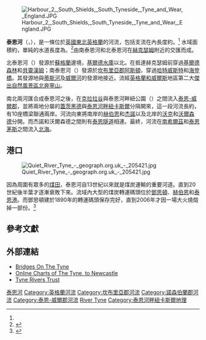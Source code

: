 {{NoteTA
|G1=PoliticiansUK
|G2=UK Places
|G3=People
|G4=Country
}}
{{for|蘇格蘭的同名河流|泰恩河 (蘇格蘭)}}
{{Geobox|River
<!-- *** Heading *** -->
| name = <br/>River Tyne
| native_name =
| other_name =  
| category =
| category_hide = 1
<!-- *** Names **** -->
| etymology =
| nickname =
<!-- *** Image *** -->
| image = River Tyne - geograph.org.uk - 596360.jpg
| image_caption = 泰恩河穿過[[泰恩河畔紐卡斯爾|泰恩河畔紐卡斯爾]]
<!-- *** Country *** -->
| country = United Kingdom | country_flag = 1
| state = England | state_type = 組成國| state_flag = 1
| region = | region_type = County
| district =
| municipality =
<!-- *** Family *** -->
| parent =
| tributary_left = [[德弘河_(東北英格蘭)|德弘河]]
| tributary_right =
| city =
| landmark =
<!-- *** River locations *** -->
| source = 南泰恩河
| source_location = Alston Moor| source_region =| source_country =
| source_elevation =
| source_lat_d = | source_lat_m = | source_lat_s = | source_lat_NS =
| source_long_d = | source_long_m = | source_long_s = | source_long_EW =
| source1 = 北泰恩河
| source1_location = Deadwater Fell, Kielder | source1_region = Northumberland | source1_country =
| source1_elevation =
| source1_lat_d = | source1_lat_m = | source1_lat_s = | source1_lat_NS =
| source1_long_d = | source1_long_m = | source1_long_s = | source1_long_EW =
| source_confluence =
| source_confluence_location = | source_confluence_region = | source_confluence_country =
| source_confluence_elevation =
| source_confluence_lat_d = | source_confluence_lat_m = | source_confluence_lat_s = | source_confluence_lat_NS =
| source_confluence_long_d = | source_confluence_long_m = | source_confluence_long_s = | source_confluence_long_EW =
| mouth = 泰恩茅斯
| mouth_location = 南希爾茲| mouth_region = | mouth_country =
| mouth_elevation =
| mouth_lat_d = 55
| mouth_lat_m = 0
| mouth_lat_s = 37
| mouth_lat_NS = N
| mouth_long_d = 1
| mouth_long_m = 25
| mouth_long_s = 8
| mouth_long_EW = W
<!-- *** Dimensions *** -->
| length = 321.4
| length_note= <ref name=Rtyne2013 />
| width =
| depth =
| volume =
| watershed = 2933
| watershed_note = <ref name=Rtyne2013>{{cite web
 | title = Environmental Agency - River Tyne Salmon Action Plan Review
 | publisher = Environment Agency - APEM REF EA 410230
 | quote = Length (excluding tributaries) (km) 321.4
 | date = July 2008
 | url = http://www.environment-agency.gov.uk/static/documents/Leisure/APEM_410230_Tyne_SAP_Review_Final_070708.pdf
 | accessdate = 2013-05-17
 | archive-date = 2014-03-28
 | archive-url = http://webarchive.nationalarchives.gov.uk/20140328084622/http://www.environment-agency.gov.uk/static/documents/Leisure/APEM_410230_Tyne_SAP_Review_Final_070708.pdf
 | dead-url = no
 }}</ref>
| discharge =44.6
| discharge_note = <ref name=Rtyne2013 />
| discharge_location = [[Bywell|Bywell]]
| discharge_max =
| discharge_min =
<!-- *** Free fields *** -->
| free = | free_type =
<!-- *** Maps *** -->
| map =
| map_caption =
| map_background =
| map_locator =
| map_locator_x =
| map_locator_y =
<!-- *** Website *** -->
| website =
| commons = River Tyne, England
<!-- *** Footnotes *** -->
| footnotes =
}}
[[File:Harbour_2,_South_Shields,_South_Tyneside,_Tyne_and_Wear,_England.JPG|right]]

'''泰恩河'''（{{lang-en|River Tyne}}，{{IPAc-en|audio=en-us-Tyne.ogg|'|t|aɪ|n}}），是一條位於[[英國|英國]][[東北英格蘭|東北英格蘭]]的河流，包括支流在內長度約{{convert|200|mi}}。<ref name=Rtyne2013/> 水域面積約{{convert|2936|km2}}，單純的水道長度為{{convert|4399|km}}。<ref name=TyneRivTr2013>{{cite web|title=Facts & Figures |quote=The Tyne Catchment covers 2,936km² (133 square miles) and contains around 4,399km (2,728 miles) of waterways.  In the language of the Water Framework Directive (which currently drives so much of what is done on rivers) the Tyne Catchment contains 116 river water bodies  and 19 lake water bodies. |publisher=tyneriverstrust.org |date=2013-06-02 |url=http://tyneriverstrust.org/about-the-river/ |accessdate=2013-06-02 |archiveurl=https://web.archive.org/web/20130622104540/http://tyneriverstrust.org/about-the-river/ |archivedate=2013-06-22 |deadurl=yes }}</ref>由南泰恩河和北泰恩河在[[赫克瑟姆|赫克瑟姆]]附近的交匯而成。

北泰恩河（{{lang|en|North Tyne}}）發源於[[蘇格蘭|蘇格蘭]]邊境，[[基爾德水庫|基爾德水庫]]以北。在抵達赫克瑟姆前穿過[[基爾德森林|基爾德森林]]和[[貝靈漢姆_(諾森伯蘭郡)|貝靈漢姆]]；南泰恩河（{{lang|en|South Tyne}}）發源於[[坎布里亞郡|坎布里亞郡]][[阿斯頓_(坎布里亞郡)|阿斯頓]]，穿過[[哈特威斯特|哈特威斯特]]和[[海登橋|海登橋]]。其發源地與[[蒂斯河|蒂斯河]]及[[威爾河|威爾河]]的發源地接近。流經[[英格蘭和威爾斯|英格蘭和威爾斯]]地區第二大[[傑出自然風景區|傑出自然風景區]][[北奔寧山|北奔寧山]]。

南北兩河匯合成泰恩河之後，在[[克拉拉谷|克拉拉谷]]與泰恩河畔紐公園（{{lang|en|Tyne Riverside Country Park}}）之間流入[[泰恩-威爾郡|泰恩-威爾郡]]，並將兩地分屬的[[蓋茨黑德|蓋茨黑德]]與[[泰恩河畔紐卡斯爾|泰恩河畔紐卡斯爾]]分隔開來，這一段河流長約{{convert|13|mi}}，有10座橋梁聯通兩岸。河流向東將南岸的[[赫伯恩|赫伯恩]]和[[杰諾|杰諾]]以及北岸的[[沃克_(泰恩河畔紐卡斯爾)|沃克]]和[[沃爾森德|沃爾森德]]分開。而杰諾和沃爾森德之間則有[[泰恩隧道|泰恩隧道]]相連。最終，河流在[[南希爾茲|南希爾茲]]和[[泰恩茅斯|泰恩茅斯]]之間流入[[北海_(大西洋)|北海]]。

==港口==

[[File:Quiet_River_Tyne_-_geograph.org.uk_-_205421.jpg|right]]

因為周圍有眾多的[[煤田|煤田]]，泰恩河自13世紀以來就是煤炭運輸的重要河道。直到20世紀後半葉才逐漸衰敗下來。流域內大型的煤炭轉運碼頭位於[[鄧思頓_(泰恩-威爾郡)|鄧思頓]]、[[赫伯恩|赫伯恩]]和[[泰恩港|泰恩港]]。而鄧思頓建於1890年的轉運碼頭保存完好，直到2006年才因一場大火燒燬掉一部份。<ref>{{cite news | title = Coal heritage goes up in flames | quote = "The staithes is a lot more than just a lump of wood in the Tyne, it is a magnificent structure and very important to the area's industrial heritage. | publisher = bbc.co.uk | date = 2003-11-20 | url = http://news.bbc.co.uk/1/hi/england/tyne/3222530.stm | accessdate = 2008-08-25 | archive-date = 2009-04-18 | archive-url = https://web.archive.org/web/20090418081628/http://news.bbc.co.uk/1/hi/england/tyne/3222530.stm | dead-url = no }}</ref>

==參考文獻==
{{Reflist}}

==外部連結==
{{Commons category|River Tyne}}
* [http://www.bridgesonthetyne.co.uk Bridges On The Tyne] {{Wayback|url=http://www.bridgesonthetyne.co.uk/ |date=20090318154627 }}
* [http://www.visitmyharbour.com/harbours/north-east-england/tyne/charts.asp?cattype=5 Online Charts of The Tyne, to Newcastle] {{Wayback|url=http://www.visitmyharbour.com/harbours/north-east-england/tyne/charts.asp?cattype=5 |date=20131203011206 }}
* [http://www.tyneriverstrust.org Tyne Rivers Trust] {{Wayback|url=http://www.tyneriverstrust.org/ |date=20190510053545 }}

{{DEFAULTSORT:Tyne, River}}
[[Category:泰恩河|]]
[[Category:英格蘭河流|Category:英格蘭河流]]
[[Category:坎布里亞郡河流|Category:坎布里亞郡河流]]
[[Category:諾森伯蘭郡河流|Category:諾森伯蘭郡河流]]
[[Category:泰恩-威爾郡河流|Category:泰恩-威爾郡河流]]
[[Category:北海|River Tyne]]
[[Category:泰恩河畔紐卡斯爾地理|Category:泰恩河畔紐卡斯爾地理]]